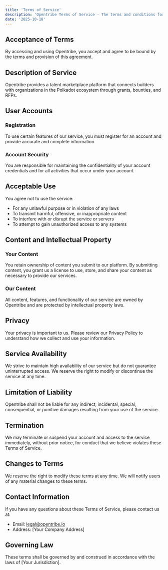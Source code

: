 ```yaml
---
title: 'Terms of Service'
description: 'Opentribe Terms of Service - The terms and conditions for using our platform.'
date: '2025-10-18'
---
```


## Acceptance of Terms

By accessing and using Opentribe, you accept and agree to be bound by the terms and provision of this agreement.

## Description of Service

Opentribe provides a talent marketplace platform that connects builders with organizations in the Polkadot ecosystem through grants, bounties, and RFPs.

## User Accounts

### Registration
To use certain features of our service, you must register for an account and provide accurate and complete information.

### Account Security
You are responsible for maintaining the confidentiality of your account credentials and for all activities that occur under your account.

## Acceptable Use

You agree not to use the service:
- For any unlawful purpose or in violation of any laws
- To transmit harmful, offensive, or inappropriate content
- To interfere with or disrupt the service or servers
- To attempt to gain unauthorized access to any systems

## Content and Intellectual Property

### Your Content
You retain ownership of content you submit to our platform. By submitting content, you grant us a license to use, store, and share your content as necessary to provide our services.

### Our Content
All content, features, and functionality of our service are owned by Opentribe and are protected by intellectual property laws.

## Privacy

Your privacy is important to us. Please review our Privacy Policy to understand how we collect and use your information.

## Service Availability

We strive to maintain high availability of our service but do not guarantee uninterrupted access. We reserve the right to modify or discontinue the service at any time.

## Limitation of Liability

Opentribe shall not be liable for any indirect, incidental, special, consequential, or punitive damages resulting from your use of the service.

## Termination

We may terminate or suspend your account and access to the service immediately, without prior notice, for conduct that we believe violates these Terms of Service.

## Changes to Terms

We reserve the right to modify these terms at any time. We will notify users of any material changes to these terms.

## Contact Information

If you have any questions about these Terms of Service, please contact us at:
- Email: legal@opentribe.io
- Address: [Your Company Address]

## Governing Law

These terms shall be governed by and construed in accordance with the laws of [Your Jurisdiction]. 